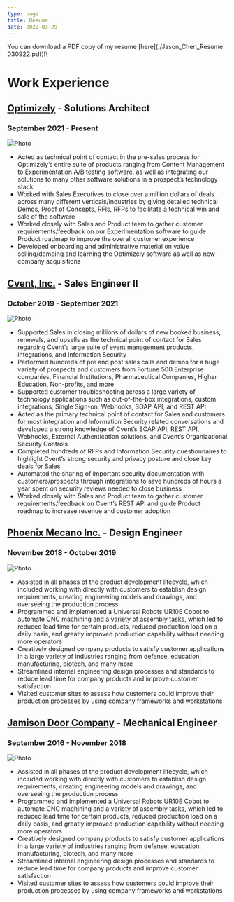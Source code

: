 ```yaml
---
type: page
title: Resume
date: 2022-03-29
---
```


You can download a PDF copy of my resume [here](./Jason_Chen_Resume 030922.pdf)!\

# Work Experience
## [Optimizely](https://www.optimizely.com/) - Solutions Architect
### September 2021 - Present
<Image
  src="/images/optimizely_logo.png"
  alt="Photo"
  width={450}
  height={150}
  priority
  className="next-image"
/>

* Acted as technical point of contact in the pre-sales process for Optimizely’s entire suite of products ranging from Content Management to
Experimentation A/B testing software, as well as integrating our solutions to many other software solutions in a prospect’s technology stack
* Worked with Sales Executives to close over a million dollars of deals across many different verticals/industries by giving detailed technical
Demos, Proof of Concepts, RFIs, RFPs to facilitate a technical win and sale of the software
* Worked closely with Sales and Product team to gather customer requirements/feedback on our Experimentation software to guide Product
roadmap to improve the overall customer experience
* Developed onboarding and administrative material on value selling/demoing and learning the Optimizely software as well as new company
acquisitions

## [Cvent, Inc.](https://www.cvent.com/) - Sales Engineer II
### October 2019 - September 2021
<Image
  src="/images/cvent_logo.png"
  alt="Photo"
  width={250}
  height={166}
  priority
  className="next-image"
/>

* Supported Sales in closing millions of dollars of new booked business, renewals, and upsells as the technical point of contact for Sales regarding
Cvent’s large suite of event management products, integrations, and Information Security
* Performed hundreds of pre and post sales calls and demos for a huge variety of prospects and customers from Fortune 500 Enterprise companies, Financial Institutions, Pharmaceutical Companies, Higher Education, Non-profits, and more
* Supported customer troubleshooting across a large variety of technology applications such as out-of-the-box integrations, custom integrations,
Single Sign-on, Webhooks, SOAP API, and REST API
* Acted as the primary technical point of contact for Sales and customers for most integration and Information Security related conversations
and developed a strong knowledge of Cvent’s SOAP API, REST API, Webhooks, External Authentication solutions, and Cvent’s Organizational
Security Controls
* Completed hundreds of RFPs and Information Security questionnaires to highlight Cvent’s strong security and privacy posture and close key
deals for Sales
* Automated the sharing of important security documentation with customers/prospects through integrations to save hundreds of hours a year
spent on security reviews needed to close business
* Worked closely with Sales and Product team to gather customer requirements/feedback on Cvent’s REST API and guide Product roadmap to
increase revenue and customer adoption

## [Phoenix Mecano Inc.](https://www.phoenixmecano.com/) - Design Engineer
### November 2018 - October 2019
<Image
  src="/images/phoenix_logo.png"
  alt="Photo"
  width={600}
  height={150}
  priority
  className="next-image"
/>

* Assisted in all phases of the product development lifecycle, which included working with directly with customers to establish design requirements, creating engineering models and drawings, and overseeing the production process
* Programmed and implemented a Universal Robots UR10E Cobot to automate CNC machining and a variety of assembly tasks, which led to
reduced lead time for certain products, reduced production load on a daily basis, and greatly improved production capability without needing
more operators
* Creatively designed company products to satisfy customer applications in a large variety of industries ranging from defense, education, manufacturing, biotech, and many more
* Streamlined internal engineering design processes and standards to reduce lead time for company products and improve customer satisfaction
* Visited customer sites to assess how customers could improve their production processes by using company frameworks and workstations

## [Jamison Door Company](https://jamisondoor.com/) - Mechanical Engineer
### September 2016 - November 2018
<Image
  src="/images/jamison_logo.png"
  alt="Photo"
  width={225}
  height={112}
  priority
  className="next-image"
/>

* Assisted in all phases of the product development lifecycle, which included working with directly with customers to establish design requirements, creating engineering models and drawings, and overseeing the production process
* Programmed and implemented a Universal Robots UR10E Cobot to automate CNC machining and a variety of assembly tasks, which led to
reduced lead time for certain products, reduced production load on a daily basis, and greatly improved production capability without needing
more operators
* Creatively designed company products to satisfy customer applications in a large variety of industries ranging from defense, education, manufacturing, biotech, and many more
* Streamlined internal engineering design processes and standards to reduce lead time for company products and improve customer satisfaction
* Visited customer sites to assess how customers could improve their production processes by using company frameworks and workstations
